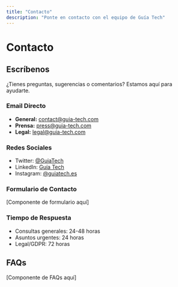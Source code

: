 ```yaml
---
title: "Contacto"
description: "Ponte en contacto con el equipo de Guía Tech"
---
```


# Contacto

## Escríbenos

¿Tienes preguntas, sugerencias o comentarios? Estamos aquí para ayudarte.

### Email Directo

- **General:** [contact@guia-tech.com](mailto:contact@guia-tech.com)
- **Prensa:** [press@guia-tech.com](mailto:press@guia-tech.com)
- **Legal:** [legal@guia-tech.com](mailto:legal@guia-tech.com)

### Redes Sociales

- Twitter: [@GuiaTech](https://twitter.com/guiatech)
- LinkedIn: [Guía Tech](https://linkedin.com/company/guiatech)
- Instagram: [@guiatech.es](https://instagram.com/guiatech.es)

### Formulario de Contacto

[Componente de formulario aquí]

### Tiempo de Respuesta

- Consultas generales: 24-48 horas
- Asuntos urgentes: 24 horas
- Legal/GDPR: 72 horas

## FAQs

[Componente de FAQs aquí]
